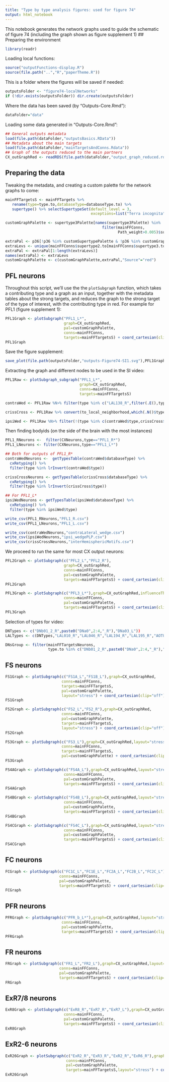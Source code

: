 ```yaml
---
title: "Type by type analysis figures: used for figure 74"
output: html_notebook
---
```


This notebook generates the network graphs used to guide the schematic of figure 74 (including the graph shown as figure supplement 1)
## Preparing the environment
```r
library(readr)
```


Loading local functions:
```r
source("outputFunctions-display.R")
source(file.path("..","R","paperTheme.R"))
```

This is a folder where the figures will be saved if needed:
```r
outputsFolder <- "figure74-localNetworks"
if (!dir.exists(outputsFolder)) dir.create(outputsFolder)
```

Where the data has been saved (by "Outputs-Core.Rmd"):
```r
dataFolder="data"
```
Loading some data generated in "Outputs-Core.Rmd":
```r
## General outputs metadata
load(file.path(dataFolder,"outputsBasics.RData"))
## Metadata about the main targets
load(file.path(dataFolder,"mainTargetsAndConns.Rdata"))
## Graph of the outputs reduced to the main partners
CX_outGraphRed <- readRDS(file.path(dataFolder,"output_graph_reduced.rds"))
```

## Preparing the data
Tweaking the metadata, and creating a custom palette for the network graphs to come:
```r
mainFFTargetsS <- mainFFTargets %>% 
   rename(type=type.to,databaseType=databaseType.to) %>% 
   supertype() %>% selectSupertypeSet(default_level = 3,
                                      exceptions=list("Terra incognita"=2))

customGraphPalette <- supertype3Palette[names(supertype3Palette) %in%
                                           filter(mainFFConns,
                                                  Path_weight>0.005)$supertype3.to]

extraPal <- p36[!p36 %in% customSupertypePalette & !p36 %in% customGraphPalette]
extraLevs <- unique(mainFFConns$supertype2.to[mainFFConns$supertype3.to=="Terra incognita"])
extraPal <- extraPal[1:length(extraLevs)]
names(extraPal) <- extraLevs
customGraphPalette <- c(customGraphPalette,extraPal,"Source"="red")
```

## PFL neurons
Throughout this script, we'll use the the `plotSubgraph` function, which takes a contributing type and a graph as an input, together with the metadata tables about the strong targets, and reduces the graph to the strong target of the type of interest, with the contributing type in red. For example for PFL1 (figure supplement 1):
```r
PFL1Graph <- plotSubgraph("PFL1_L*",
                          graph=CX_outGraphRed,
                          pal=customGraphPalette,
                          conns=mainFFConns,
                          targets=mainFFTargetsS) + coord_cartesian(clip="off")
PFL1Graph
```
Save the figure supplement:
```r
save_plot(file.path(outputsFolder,"outputs-Figure74-SI1.svg"),PFL1Graph,base_height = 7,base_width = 8.5)
```
Extracting the graph and different nodes to be used in the SI video:
```r
PFL1Raw <- plotSubgraph_subgraph("PFL1_L*",
                                 graph=CX_outGraphRed,
                                 conns=mainFFConns,
                                 targets=mainFFTargetsS) 

contraWed <- PFL1Raw %N>% filter(type %in% c("LAL138_R",filter(.E(),type.from=="LAL138_R")$type.to)) %>% as_tibble()

crissCross <- PFL1Raw %>% convert(to_local_neighborhood,which(.N()$type %in% c("LAL086_R","LAL087_R")),mode="out",order=4) %N>% as_tibble()

ipsiWed <- PFL1Raw %N>% filter(!(type %in% c(contraWed$type,crissCross$type,"PFL1_L*"))) %>% as_tibble() 
```

Then finding bodyids (on the side of the brain with the most instances)
```r
PFL1_RNeurons <-  filter(CXNeurons,type=="PFL1_R*")
PFL1_LNeurons <- filter(CXNeurons,type=="PFL1_L*")

## Both for outputs of PFL1_R*
contraWedNeurons <-  getTypesTable(contraWed$databaseType) %>%
  cxRetyping() %>%
  filter(type %in% lrInvert(contraWed$type))

crissCrossNeurons <- getTypesTable(crissCross$databaseType) %>%
  cxRetyping() %>%
  filter(type %in% lrInvert(crissCross$type))

## For PFL1_L*
ipsiWedNeurons <- getTypesTable(ipsiWed$databaseType) %>%
  cxRetyping() %>%
  filter(type %in% ipsiWed$type)
```

```r
write_csv(PFL1_RNeurons,"PFL1_R.csv")
write_csv(PFL1_LNeurons,"PFL1_L.csv")

write_csv(contraWedNeurons,"contraLateral_wedge.csv")
write_csv(ipsiWedNeurons,"ipsi_wedgePLP.csv")
write_csv(crissCrossNeurons,"interHemisphericMotifs.csv")
```


We proceed to run the same for most CX output neurons:
```r
PFL2Graph <- plotSubgraph(c("PFL2_L","PFL2_R"),
                          graph=CX_outGraphRed,
                          conns=mainFFConns,
                          pal=customGraphPalette,
                          targets=mainFFTargetsS) + coord_cartesian(clip="off")
PFL2Graph
```

```r

PFL3Graph <- plotSubgraph(c("PFL3_L*"),graph=CX_outGraphRed,influenceThreshold = 0.01,
                          conns=mainFFConns,
                          pal=customGraphPalette,
                          targets=mainFFTargetsS) + coord_cartesian(clip="off")
PFL3Graph
```
Selection of types for video:
```r
DNTypes <- c("DNb01_2_R",paste0("DNa0",2:4,"_R"),"DNa03_L"))
LALTypes <- c(DNTypes,"LAL010_R","LAL046_R","LAL194_R","LAL195_R","AOTU42_R","AOTU019_R")

DNsGroup <- filter(mainFFTargetsNeurons,
                   type.to %in% c("DNb01_2_R",paste0("DNa0",2:4,"_R"),"DNa03_L"))
```



## FS neurons

```r
FS1Graph <- plotSubgraph(c("FS1A_L","FS1B_L"),graph=CX_outGraphRed,
                         conns=mainFFConns,
                         targets=mainFFTargetsS,
                         pal=customGraphPalette,
                         layout="stress") + coord_cartesian(clip="off")
FS1Graph
```

```r
FS2Graph <- plotSubgraph(c("FS2_L","FS2_R"),graph=CX_outGraphRed,
                         conns=mainFFConns,
                         pal=customGraphPalette,
                         targets=mainFFTargetsS,
                         layout="stress") + coord_cartesian(clip="off")
FS2Graph
```

```r
FS3Graph <- plotSubgraph(c("FS3_L"),graph=CX_outGraphRed,layout="stress",influenceThreshold = 0.001,
                         conns=mainFFConns,
                         targets=mainFFTargetsS,
                         pal=customGraphPalette) + coord_cartesian(clip="off")
FS3Graph
```
```r
FS4AGraph <- plotSubgraph(c("FS4A_L"),graph=CX_outGraphRed,layout="stress",influenceThreshold = 0.001,
                          conns=mainFFConns,
                          pal=customGraphPalette,
                          targets=mainFFTargetsS) + coord_cartesian(clip="off")
FS4AGraph
```
```r
FS4BGraph <- plotSubgraph(c("FS4B_L"),graph=CX_outGraphRed,layout="stress",influenceThreshold = 0.001,
                          conns=mainFFConns,
                          pal=customGraphPalette,
                          targets=mainFFTargetsS) + coord_cartesian(clip="off")
FS4BGraph
```
```r
FS4CGraph <- plotSubgraph(c("FS4C_L"),graph=CX_outGraphRed,layout="stress",influenceThreshold = 0.001,
                          conns=mainFFConns,
                          pal=customGraphPalette,
                          targets=mainFFTargetsS) + coord_cartesian(clip="off")
FS4CGraph
```


## FC neurons
```r
FCGraph <- plotSubgraph(c("FC1C_L","FC1E_L","FC2A_L","FC2B_L","FC2C_L"),graph=CX_outGraphRed,layout="stress",
                        conns=mainFFConns,
                        pal=customGraphPalette,
                        targets=mainFFTargetsS) + coord_cartesian(clip="off")
FCGraph
```



## PFR neurons
```r
PFRGraph <- plotSubgraph(c("PFR_b_L*"),graph=CX_outGraphRed,layout="stress",
                         conns=mainFFConns,
                         pal=customGraphPalette,
                         targets=mainFFTargetsS) + coord_cartesian(clip="off")
PFRGraph
```

## FR neurons
```r
FRGraph <- plotSubgraph(c("FR1_L","FR2_L"),graph=CX_outGraphRed,layout="stress",
                        conns=mainFFConns,
                        pal=customGraphPalette,
                        targets=mainFFTargetsS) + coord_cartesian(clip="off")
FRGraph
```

## ExR7/8 neurons

```r
ExR8Graph <- plotSubgraph(c("ExR8_R","ExR7_R","ExR7_L"),graph=CX_outGraphRed,layout="stress",
                          conns=mainFFConns,
                          pal=customGraphPalette,
                          targets=mainFFTargetsS) + coord_cartesian(clip="off")
ExR8Graph
```
## ExR2-6 neurons
```r
ExR26Graph <- plotSubgraph(c("ExR2_R","ExR3_R","ExR2_R","ExR6_R"),graph=CX_outGraphRed,
                           conns=mainFFConns,
                           pal=customGraphPalette,
                           targets=mainFFTargetsS,layout="stress") + coord_cartesian(clip="off")
ExR26Graph
```




